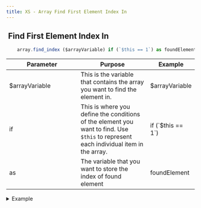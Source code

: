 ```yaml
---
title: XS - Array Find First Element Index In
---
```


## <img src="../assets/docuBadge (10).png" alt="" data-size="line"> Find First Element Index In <a href="#xs-arrayfindindex" id="xs-arrayfindindex"></a>

```javascript
    array.find_index ($arrayVariable) if (`$this == 1`) as foundElement
```

<table><thead><tr><th width="175">Parameter</th><th>Purpose</th><th>Example</th></tr></thead><tbody><tr><td>$arrayVariable</td><td>This is the variable that contains the array you want to find the element in.</td><td>$arrayVariable</td></tr><tr><td>if</td><td>This is where you define the conditions of the element you want to find. Use <code>$this</code> to represent each individual item in the array.</td><td>if (`$this == 1`)</td></tr><tr><td>as</td><td>The variable that you want to store the index of found element</td><td>foundElement</td></tr></tbody></table>

<details>

<summary>Example</summary>

```javascript
    array.find_index ($arrayVariable) if (`$this == 1`) as foundElement
```

![](<../assets/CleanShot 2025-03-06 at 12.07.54.png>)

![](<../assets/CleanShot 2025-03-06 at 11.46.13.png>)

</details>

